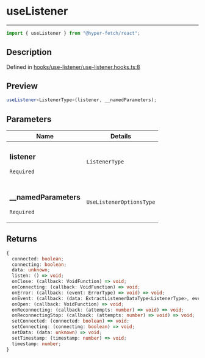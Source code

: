 # useListener

<div class="api-docs__separator" data-reactroot="">

---

</div><div class="api-docs__import" data-reactroot="">

```ts
import { useListener } from "@hyper-fetch/react";
```

</div><div class="api-docs__section">

## Description

</div><div class="api-docs__description"><span class="api-docs__do-not-parse">

</span></div><p class="api-docs__definition">

Defined in
[hooks/use-listener/use-listener.hooks.ts:8](https://github.com/BetterTyped/hyper-fetch/blob/993719ed/packages/react/src/hooks/use-listener/use-listener.hooks.ts#L8)

</p><div class="api-docs__section">

## Preview

</div><div class="api-docs__preview fn">

```ts
useListener<ListenerType>(listener, __namedParameters);
```

</div><div class="api-docs__section">

## Parameters

</div>
<div class="api-docs__parameters">
<table>
<thead><tr><th>Name</th><th>Details</th></tr></thead>
<tbody><tr param-data="listener"><td class="api-docs__param-name required">

### listener

`Required`

</td><td class="api-docs__param-type">

`ListenerType`

</td></tr><tr param-data="__namedParameters"><td class="api-docs__param-name required">

### \_\_namedParameters

`Required`

</td><td class="api-docs__param-type">

`UseListenerOptionsType`

</td></tr></tbody></table></div><div class="api-docs__section">

## Returns

</div><div class="api-docs__returns">

```ts
{
  connected: boolean;
  connecting: boolean;
  data: unknown;
  listen: () => void;
  onClose: (callback: VoidFunction) => void;
  onConnecting: (callback: VoidFunction) => void;
  onError: (callback: (event: ErrorType) => void) => void;
  onEvent: (callback: (data: ExtractListenerDataType<ListenerType>, event: MessageEvent<ExtractListenerDataType<ListenerType>>) => void) => void;
  onOpen: (callback: VoidFunction) => void;
  onReconnecting: (callback: (attempts: number) => void) => void;
  onReconnectingStop: (callback: (attempts: number) => void) => void;
  setConnected: (connected: boolean) => void;
  setConnecting: (connecting: boolean) => void;
  setData: (data: unknown) => void;
  setTimestamp: (timestamp: number) => void;
  timestamp: number;
}
```

</div>
